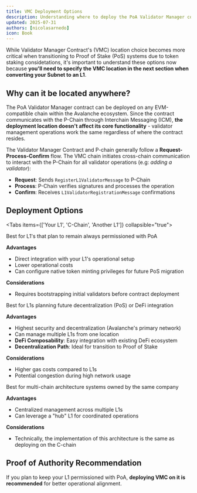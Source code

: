 ```yaml
---
title: VMC Deployment Options
description: Understanding where to deploy the PoA Validator Manager contract
updated: 2025-07-31
authors: [nicolasarnedo]
icon: Book
---
```


While Validator Manager Contract's (VMC) location choice becomes more critical when transitioning to Proof of Stake (PoS) systems due to token staking considetations, it's important to understand these options now because **you'll need to specify the VMC location in the next section when converting your Subnet to an L1**.

## Why can it be located anywhere?

The PoA Validator Manager contract can be deployed on any EVM-compatible chain within the Avalanche ecosystem. Since the contract communicates with the P-Chain through Interchain Messaging (ICM), **the deployment location doesn't affect its core functionality** - validator management operations work the same regardless of where the contract resides.

The Validator Manager Contract and P-chain generally follow a **Request-Process-Confirm** flow. The VMC chain initiates cross-chain communication to interact with the P-Chain for all validator operations (e.g: *adding a validator*):

- **Request**: Sends `RegisterL1ValidatorMessage` to P-Chain
- **Process**: P-Chain verifies signatures and processes the operation  
- **Confirm**: Receives `L1ValidatorRegistrationMessage` confirmations

## Deployment Options

<Tabs items={['Your L1', 'C-Chain', 'Another L1']} collapsible="true">

<Tab value="Your L1">
Best for L1's that plan to remain always permissioned with PoA

**Advantages**
- Direct integration with your L1's operational setup
- Lower operational costs
- Can configure native token minting privileges for future PoS migration

**Considerations**
- Requires bootstrapping initial validators before contract deployment
</Tab>

<Tab value="C-Chain">
Best for L1s planning future decentralization (PoS) or DeFi integration

**Advantages**
- Highest security and decentralization (Avalanche's primary network)
- Can manage multiple L1s from one location
- **DeFi Composability**: Easy integration with existing DeFi ecosystem
- **Decentralization Path**: Ideal for transition to Proof of Stake

**Considerations**
- Higher gas costs compared to L1s
- Potential congestion during high network usage
</Tab>

<Tab value="Another L1">
Best for multi-chain architecture systems owned  by the same company

**Advantages**
- Centralized management across multiple L1s
- Can leverage a "hub" L1 for coordinated operations

**Considerations**
- Technically, the implementation of this architecture is the same as deploying on the C-chain
</Tab>

</Tabs>

## Proof of Authority Recommendation

If you plan to keep your L1 permissioned with PoA, **deploying VMC on it is recommended** for better operational alignment.

